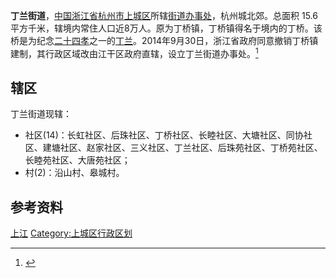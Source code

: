 {{about|杭州市原丁桥镇改制而来的街道|其他丁桥镇|丁桥镇|其他名为丁兰的地点或人物|丁兰 (消歧义)}}
{{中国乡级行政区
|行政区全称 = 丁兰街道
|景观照片文件名 = 20170715HXD1D0147拉南星桥-乔司通勤车通过丁桥.jpg
|景观照片描述 = 沪杭线和沪杭客运专线从丁桥区域穿过
|汉语拼音 = 
|其他语言 = 
|其他语言名称 = 
|旧称 =丁桥镇
|地名出处 = [[丁兰|丁兰]]
|位置图文件名 = 
|位置图描述 = 
|自定义图片= 
|行政区类别 = [[街道办事处|街道办事处]]
|建置时间 = 
|政府驻地 = 
|毗邻 = 
|总面积 = 
|总人口 = 
|总人口年份 = 
|户籍人口 = 
|户籍人口年份 = 
|常住人口 = 
|常住人口年份 = 
|人口密度 = 
|GDP = 
|GDP年份 = 
|邮政编码 = 
|电话区号 = 571
|官方网站 = 
|网站名称 = 
|33/01/04/104/000}}
'''丁兰街道'''，[[中国|中国]][[浙江省|浙江省]][[杭州市|杭州市]][[上城区|上城区]]所辖[[街道办事处|街道办事处]]，杭州城北郊。总面积 15.6平方千米，辖境内常住人口近8万人。原为丁桥镇，丁桥镇得名于境内的丁桥。该桥是为纪念[[二十四孝|二十四孝]]之一的[[丁兰|丁兰]]。2014年9月30日，浙江省政府同意撤销丁桥镇建制，其行政区域改由江干区政府直辖，设立丁兰街道办事处。<ref>{{Cite web|title=浙江政务服务网（杭州市江干区丁兰街道） 街道简介|url=http://hzjgdl.zjzwfw.gov.cn/col/col909557/index.html|accessdate=2019-10-30|work=hzjgdl.zjzwfw.gov.cn|archive-date=2019-02-05|archive-url=https://web.archive.org/web/20190205124320/http://hzjgdl.zjzwfw.gov.cn/col/col909557/index.html|dead-url=no}}</ref>

== 辖区 ==
丁兰街道现辖：
*社区(14)：长虹社区、后珠社区、丁桥社区、长睦社区、大塘社区、同协社区、建塘社区、赵家社区、三义社区、丁兰社区、后珠苑社区、丁桥苑社区、长睦苑社区、大唐苑社区；
*村(2)：沿山村、皋城村。

== 参考资料 ==
{{Reflist}}

{{上城区行政区划}}

[[Category:杭州市街道_(行政区划)|上江]]
[[Category:上城区行政区划|Category:上城区行政区划]]